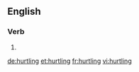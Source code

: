 ==English==

===Verb===
{{head|en}}

# {{present participle of|hurtle}}

[[de:hurtling]]
[[et:hurtling]]
[[fr:hurtling]]
[[vi:hurtling]]